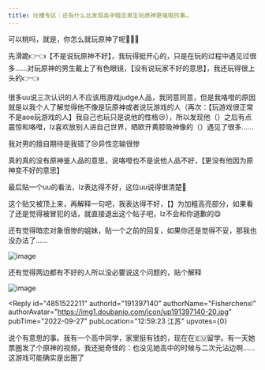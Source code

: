 ```yaml
---
title: 吐槽专区｜还有什么比发现高中暗恋男生玩原神更咯噔的事…
---
```



<Forum groupName="原神" groupUrl="https://www.douban.com/group/genshin/" archivedAt="2025-05-16T15:04:57.450Z">
  <Post
    id="275726063"
    title="吐槽专区｜还有什么比发现高中暗恋男生玩原神更咯噔的事…"
    url="https://www.douban.com/group/topic/275726063/?_spm_id=MjQ5NDM2NTMz"
    pubTime="2023-01-26"
    highlightUserId="191397140"
  >
可以桃吗，就是，你怎么就玩原神了呢🚬🚬🚬

先滑跪👉👈【不是说玩原神不好】，我玩得挺开心的，只是在玩的过程中遇见过很多......对玩原神的男生戴上了有色眼镜，【没有说玩家不好的意思】，我还玩得很上头的👉👈

很多uu说三次认识的人不应该用游戏judge人品，我同意同意，但是我咯噔的原因就是以我个人了解觉得他不像是玩原神或者说玩游戏的人（再次：【玩游戏很正常不是aoe玩游戏的人】我自己也玩只是说他的性格😢），所以发现他（）之后有点震惊和咯噔，lz喜欢放别人进自己世界，晒欧开黄腔吸神像的（）遇见了很多......

我对男的擅自期待是我错了😢异性恋输很惨

真的真的没有原神鉴人品的意思，说咯噔也不是说他人品不好，【更没有他因为原神变不好的意思】

最后贴一个uu的看法，lz表达得不好，这位uu说得很清楚💝



这个贴又被顶上来，再解释一句吧，我表达得不好，【】为加粗高亮部分，如果看了还是觉得被冒犯的话，就直接退出这个帖子吧，lz不会和你道歉的😋

还有觉得暗恋对象很惨的姐妹，贴一个之前的回复，如果你还是觉得不妥，那我也没办法了......

![image](https://img3.doubanio.com/view/group_topic/l/public/p590383362.webp)

还有觉得两边都有不好的人所以没必要说这个问题的，贴个解释

![image](https://img9.doubanio.com/view/group_topic/l/public/p590383584.webp)

<Reply
  id="4851522211"
  authorId="191397140"
  authorName="Fisherchenxi"
  authorAvatar="https://img1.doubanio.com/icon/up191397140-20.jpg"
  pubTime="2022-09-27"
  pubLocation="12:59:23 江苏"
  upvotes={0}
>
说个有意思的事。我有一个高中同学，家里挺有钱的，现在在🇪🇺留学。有一天她票圈发了个原神的视频，我还挺奇怪的：也没见她高中的时候与二次元沾边啊......这游戏可能确实是出圈了
</Reply>
  </Post>
</Forum>
